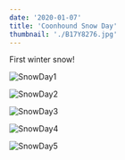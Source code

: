 ```yaml
---
date: '2020-01-07'
title: 'Coonhound Snow Day'
thumbnail: './B17Y8276.jpg'
---
```


First winter snow!

![SnowDay1](B17Y8276.jpg)

![SnowDay2](B17Y8322.jpg)

![SnowDay3](B17Y8394.jpg)

![SnowDay4](B17Y8415.jpg)

![SnowDay5](B17Y8427.jpg)